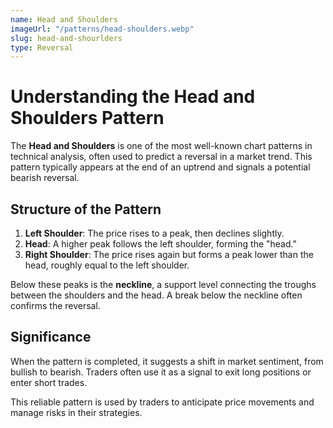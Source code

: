 ```yaml
---
name: Head and Shoulders
imageUrl: "/patterns/head-shoulders.webp"
slug: head-and-shourlders
type: Reversal
---
```


# **Understanding the Head and Shoulders Pattern**

The **Head and Shoulders** is one of the most well-known chart patterns in technical analysis, often used to predict a reversal in a market trend. This pattern typically
appears at the end of an uptrend and signals a potential bearish reversal.

## **Structure of the Pattern**

1. **Left Shoulder**: The price rises to a peak, then declines slightly.
2. **Head**: A higher peak follows the left shoulder, forming the "head."
3. **Right Shoulder**: The price rises again but forms a peak lower than the head, roughly equal to the left shoulder.

Below these peaks is the **neckline**, a support level connecting the troughs between the shoulders and the head. A break below the neckline often confirms the reversal.

## **Significance**

When the pattern is completed, it suggests a shift in market sentiment, from bullish to bearish. Traders often use it as a signal to exit long positions or enter short trades.

This reliable pattern is used by traders to anticipate price movements and manage risks in their strategies.
